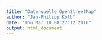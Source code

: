 ```yaml
---
title: "Datenquelle OpenStreetMap"
author: "Jan-Philipp Kolb"
date: "Thu Mar 10 08:27:12 2016"
output: html_document
---
```


